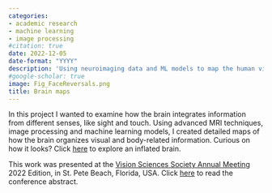 ```yaml
---
categories:
- academic research
- machine learning
- image processing
#citation: true
date: 2022-12-05
date-format: "YYYY"
description: 'Using neuroimaging data and ML models to map the human visual and motor systems.'
#google-scholar: true
image: Fig_FaceReversals.png
title: Brain maps
---
```


In this project I wanted to examine how the brain integrates information from different senses, like sight and touch. Using advanced MRI techniques, image processing and machine learning models, I created detailed maps of how the brain organizes visual and body-related information. Curious on how it looks? Click [here](https://iverissimo.github.io/Visuomotor/sub-01/) to explore an inflated brain.


This work was presented at the [Vision Sciences Society Annual Meeting](https://www.visionsciences.org/) 2022 Edition, in St. Pete Beach, Florida, USA. Click [here](https://jov.arvojournals.org/article.aspx?articleid=2784532) to read the conference abstract.




